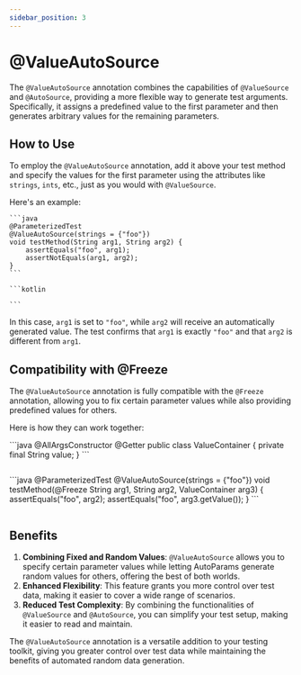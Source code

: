 ```yaml
---
sidebar_position: 3
---
```



# @ValueAutoSource

The `@ValueAutoSource` annotation combines the capabilities of `@ValueSource` and `@AutoSource`, providing a more flexible way to generate test arguments. Specifically, it assigns a predefined value to the first parameter and then generates arbitrary values for the remaining parameters.

## How to Use

To employ the `@ValueAutoSource` annotation, add it above your test method and specify the values for the first parameter using the attributes like `strings`, `ints`, etc., just as you would with `@ValueSource`.

Here's an example:

<JavaKotlinCodeBlock>
    
    ```java
    @ParameterizedTest
    @ValueAutoSource(strings = {"foo"})
    void testMethod(String arg1, String arg2) {
        assertEquals("foo", arg1);
        assertNotEquals(arg1, arg2);
    }
    ```
    
    ```kotlin

    ```    
</JavaKotlinCodeBlock>

In this case, `arg1` is set to `"foo"`, while `arg2` will receive an automatically generated value. The test confirms that `arg1` is exactly `"foo"` and that `arg2` is different from `arg1`.

## Compatibility with @Freeze

The `@ValueAutoSource` annotation is fully compatible with the `@Freeze` annotation, allowing you to fix certain parameter values while also providing predefined values for others.

Here is how they can work together:

<JavaKotlinCodeBlock>
```java
@AllArgsConstructor
@Getter
public class ValueContainer {
    private final String value;
}
```

```kotlin

```
</JavaKotlinCodeBlock>

<JavaKotlinCodeBlock>
```java
@ParameterizedTest
@ValueAutoSource(strings = {"foo"})
void testMethod(@Freeze String arg1, String arg2, ValueContainer arg3) {
    assertEquals("foo", arg2);
    assertEquals("foo", arg3.getValue());
}
```

```kotlin

```
</JavaKotlinCodeBlock>

## Benefits

1. **Combining Fixed and Random Values**: `@ValueAutoSource` allows you to specify certain parameter values while letting AutoParams generate random values for others, offering the best of both worlds.
1. **Enhanced Flexibility**: This feature grants you more control over test data, making it easier to cover a wide range of scenarios.
1. **Reduced Test Complexity**: By combining the functionalities of `@ValueSource` and `@AutoSource`, you can simplify your test setup, making it easier to read and maintain.

The `@ValueAutoSource` annotation is a versatile addition to your testing toolkit, giving you greater control over test data while maintaining the benefits of automated random data generation.
